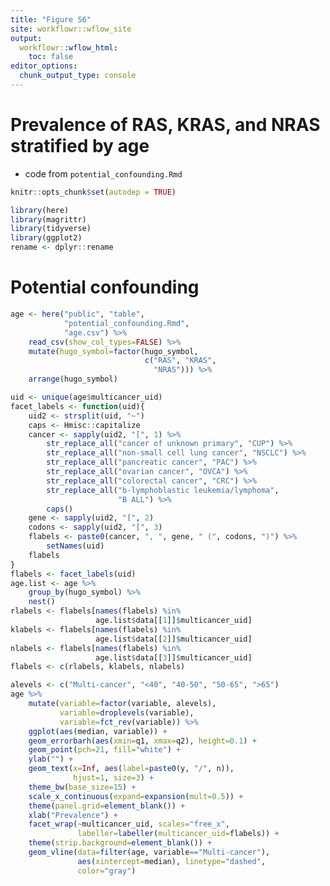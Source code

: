 ```yaml
---
title: "Figure S6"
site: workflowr::wflow_site
output:
  workflowr::wflow_html:
    toc: false
editor_options:
  chunk_output_type: console
---
```


# Prevalence of RAS, KRAS, and NRAS stratified by age

- code from `potential_confounding.Rmd`


```r
knitr::opts_chunk$set(autodep = TRUE)
```

```r
library(here)
library(magrittr)
library(tidyverse)
library(ggplot2)
rename <- dplyr::rename
```

# Potential confounding

```r
age <- here("public", "table",
            "potential_confounding.Rmd",
            "age.csv") %>%
    read_csv(show_col_types=FALSE) %>%
    mutate(hugo_symbol=factor(hugo_symbol,
                              c("RAS", "KRAS",
                                "NRAS"))) %>%
    arrange(hugo_symbol)
```


```r
uid <- unique(age$multicancer_uid)
facet_labels <- function(uid){
    uid2 <- strsplit(uid, "~")
    caps <- Hmisc::capitalize
    cancer <- sapply(uid2, "[", 1) %>%
        str_replace_all("cancer of unknown primary", "CUP") %>%
        str_replace_all("non-small cell lung cancer", "NSCLC") %>%
        str_replace_all("pancreatic cancer", "PAC") %>%
        str_replace_all("ovarian cancer", "OVCA") %>%
        str_replace_all("colorectal cancer", "CRC") %>%
        str_replace_all("b-lymphoblastic leukemia/lymphoma",
                        "B ALL") %>%
        caps()
    gene <- sapply(uid2, "[", 2)
    codons <- sapply(uid2, "[", 3)
    flabels <- paste0(cancer, ", ", gene, " (", codons, ")") %>%
        setNames(uid)
    flabels
}
flabels <- facet_labels(uid)
age.list <- age %>%
    group_by(hugo_symbol) %>%
    nest()
rlabels <- flabels[names(flabels) %in%
                   age.list$data[[1]]$multicancer_uid]
klabels <- flabels[names(flabels) %in%
                   age.list$data[[2]]$multicancer_uid]
nlabels <- flabels[names(flabels) %in%
                   age.list$data[[3]]$multicancer_uid]
flabels <- c(rlabels, klabels, nlabels)
```


```r
alevels <- c("Multi-cancer", "<40", "40-50", "50-65", ">65")
age %>%
    mutate(variable=factor(variable, alevels),
           variable=droplevels(variable),
           variable=fct_rev(variable)) %>%
    ggplot(aes(median, variable)) +
    geom_errorbarh(aes(xmin=q1, xmax=q2), height=0.1) +
    geom_point(pch=21, fill="white") +
    ylab("") +
    geom_text(x=Inf, aes(label=paste0(y, "/", n)),
              hjust=1, size=3) +
    theme_bw(base_size=15) +
    scale_x_continuous(expand=expansion(mult=0.5)) +
    theme(panel.grid=element_blank()) +
    xlab("Prevalence") +
    facet_wrap(~multicancer_uid, scales="free_x",
               labeller=labeller(multicancer_uid=flabels)) +
    theme(strip.background=element_blank()) +
    geom_vline(data=filter(age, variable=="Multi-cancer"),
               aes(xintercept=median), linetype="dashed",
               color="gray")
```
